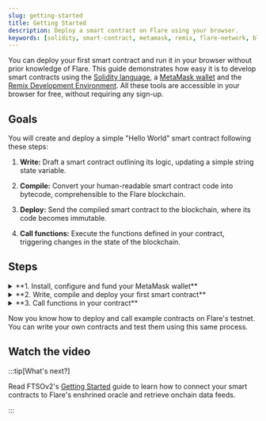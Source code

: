 ```yaml
---
slug: getting-started
title: Getting Started
description: Deploy a smart contract on Flare using your browser.
keywords: [solidity, smart-contract, metamask, remix, flare-network, blockchain]
---
```



You can deploy your first smart contract and run it in your browser without prior knowledge of Flare. This guide demonstrates how easy it is to develop smart contracts using the [Solidity language](https://soliditylang.org/), a [MetaMask wallet](https://metamask.io/) and the [Remix Development Environment](https://remix.ethereum.org/). All these tools are accessible in your browser for free, without requiring any sign-up.

## Goals

You will create and deploy a simple "Hello World" smart contract following these steps:

1. **Write:** Draft a smart contract outlining its logic, updating a simple string state variable.

2. **Compile:** Convert your human-readable smart contract code into bytecode, comprehensible to the Flare blockchain.

3. **Deploy:** Send the compiled smart contract to the blockchain, where its code becomes immutable.

4. **Call functions:** Execute the functions defined in your contract, triggering changes in the state of the blockchain.

## Steps

<details>
<summary>**1. Install, configure and fund your MetaMask wallet**</summary>

1. [Install the MetaMask browser extension wallet](https://metamask.io/download/)

2. After installing, open MetaMask from your browser extensions.

   <img src={OpenMetamask} style={{ width: 300 }} />

3. Follow the instructions to create a new wallet. During setup, you'll receive a 12-word mnemonic phrase. Safeguard this phrase in a secure location, as it's crucial for accessing your wallet in the future.

4. Add the Flare Testnet Coston2 to your MetaMask wallet. Go to the [Coston2 Explorer](https://coston2.testnet.flarescan.com/), scroll to the footer of the page and click on **Add Flare Testnet Coston2**.

   <img src={AddCoston2} style={{ width: 300 }} />

5. A MetaMask prompt will open asking you to approve adding the network. Click on **Approve**.

   <img src={ApproveCoston2} style={{ width: 300 }} />

6. Once approved, MetaMask will ask you to switch to Flare Testnet Coston2. Click on **Switch network**.

   <img src={SwitchNetwork} style={{ width: 300 }} />

7. Copy your MetaMask address.

   <img src={CopyAddress} style={{ width: 300 }} />

8. Paste your address in the [Coston2 Faucet](https://faucet.flare.network/coston2) and click on **Request C2FLR**.

   <img src={PasteAddress} style={{ width: 400 }} />

9. After the faucet completes the transaction, which can take a few seconds, you should find testnet C2FLR in your MetaMask wallet.

   <img src={AfterFaucetConfirmation} style={{ width: 300 }} />

With your wallet configured and funded, you're ready to write, compile, and deploy your contract.

</details>

<details>
<summary>**2. Write, compile and deploy your first smart contract**</summary>

Start with a simple HelloWorld.sol example. This contract illustrates setting and retrieving variables within a smart contract onchain.

<CodeBlock language="solidity" title="HelloWorld.sol">
  {HelloWorld}
</CodeBlock>

<details>
<summary>Didn't understand the Solidity code?</summary>

Let's break down the `HelloWorld` contract:

1.  **Pragma Directive:** The `pragma solidity >=0.8.0 <0.9.0;` statement specifies the version of the Solidity compiler the contract should use. In this case, the contract is compatible with any version of Solidity above (including) 0.8.0 and below 0.9.0.

2.  **Contract Declaration:** The `contract HelloWorld { ... }` statement defines a new Solidity contract named `HelloWorld`.

3.  **State Variable:** `string public message`; declares a state variable named `message`, which is of type `string` and is publicly accessible (due to the `public` visibility modifier). This variable will store a message that can be read by any external entity.

4.  **Constructor:** The `constructor(string memory initialMessage) { ... }` function is a special function that is executed only once when the contract is deployed. It initializes the `message` state variable with the value passed as `initialMessage` when the contract is deployed.

5.  **Function `updateMessage`:** This function allows anyone to update the `message` state variable. It takes a `newMessage` parameter of type `string`, updates the `message` variable with the new value, and is publicly accessible (`public` visibility modifier).

</details>

{/* prettier-ignore */}
1. <Remix fileName="HelloWorld.sol">Open contract in Remix</Remix>

2. Click on `HelloWorld.sol` in the file explorer to open the contract in the Remix editor.

3. Navigate to the **Solidity compiler** tab on the left to view the compiler settings.

   <img src={OpenSolidityCompiler} style={{ width: 300 }} />

4. Expand the **Advanced Configurations** section and make sure the **EVM Version** is set to `london`.

   <img src={SetEvmVersion} style={{ width: 300 }} />

4. Click the **Compile HelloWorld.sol** button to compile the contract. This converts the contract from human-readable Solidity code into bytecode that the Flare blockchain can understand.

   <img src={CompileContract} style={{ width: 300 }} />

5. After Remix compiles the contract, deploy it. On the left side of Remix, click the **Deploy & Run Transactions** tab to view the deployment settings.

   <img src={DeployAndRunTxs} style={{ width: 300 }} />

6. In the deployment settings, select the **Injected Provider - MetaMask** environment. This tells Remix that you want to deploy your contract to the blockchain that you configured in MetaMask.

   <img src={SetInjectedProvider} style={{ width: 300 }} />

7. Next to the **Deploy** button, enter a message that you want to send with the smart contract when you deploy it. This contract has a constructor that sets an initial message when you deploy the contract.

   <img src={MessageWhenDeploying} style={{ width: 300 }} />

8. Click the **Deploy** button to deploy the contract and its initial message to the blockchain. MetaMask opens and asks you to confirm payment to deploy the contract. Make sure MetaMask is set to the Flare Testnet Coston2 network before you accept the transaction. Click on **Confirm**.

   <img src={ConfirmDeployInMetamask} style={{ width: 300 }} />

9. After a few seconds, the transaction completes and your contract appears under the **Deployed/Unpinned Contracts** list in Remix. Click the contract dropdown to view its variables and functions. Click the **message** button. Remix retrieves and prints the initial message that you set.

   <img src={ClickOnMessage} style={{ width: 300 }} />

The contract has an address just like your wallet address. To see details about your deployed contract, copy the contract address from the list in Remix and search for it in the [Coston2 Explorer](https://coston2.testnet.flarescan.com/).

</details>

<details>
<summary>**3. Call functions in your contract**</summary>

Since you deployed the contract to a blockchain, multiple nodes on the test network have confirmed your payment for the smart contract. The contract, along with its variables and functions, is now permanently stored on the blockchain. To change the `message` variable within your contract, simply run the `updateMessage` function.

1. In your deployed contract, enter a new message next to the updateMessage function. Click the **updateMessage** button to set the new message in the contract data.

   <img src={UpdateMessage} style={{ width: 300 }} />

2. A MetaMask prompt will open and ask you to confirm payment to update the state of your contract. Click **Confirm** to approve the transaction.

   <img src={ConfirmMetamaskUpdateMessage} style={{ width: 300 }} />

3. Click the **message** button again to see the updated value.

   <img src={QueryUpdatedMessage} style={{ width: 300 }} />

</details>

Now you know how to deploy and call example contracts on Flare's testnet. You can write your own contracts and test them using this same process.

## Watch the video

<YoutubeEmbed embedLink="X4xEVD0sPzA?si=_Xk6IxtB-rIZCSGK"></YoutubeEmbed>

:::tip[What's next?]

Read FTSOv2's [Getting Started](/ftso/getting-started) guide to learn how to connect your smart contracts to Flare's enshrined oracle and retrieve onchain data feeds.

:::
